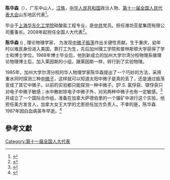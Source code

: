 '''陈华森'''（{{bd|1945年||}}），广东中山人，[[汉族|汉族]]，[[中华人民共和国|中华人民共和国]]政治人物、[[第十一届全国人民代表大会|第十一届全国人民代表大会]]山东地区代表<ref>{{cite web|author=新华网|title=第十一届全国人大代表|url=http://news.xinhuanet.com/ziliao/2008-03/03/content_7708230.htm?node=36628|publisher=新华网|accessdate=2014-01-07}}</ref>。

毕业于[[上海华东化工学院|上海华东化工学院]]硅酸盐工程专业，是[[中共|中共]]党员。担任潍坊亚星集团有限公司董事长。2008年起担任全国人大代表<ref>{{cite news|title=全国人大代表信息-陈华森|url= http://210.82.31.1:8084/delegate/viewDelegate.action?dbid=111315|accessdate=2013-04-05|newspaper=全国人大网|archive-url=https://web.archive.org/web/20140424092849/http://www.npc.gov.cn/delegate/viewDelegate.action?dbid=111315|archive-date=2014-04-24|dead-url=yes}}</ref>。

'''陈华森''' ({{bd|1942年||1987年|}}) , 理论物理学家， 为发现[[中微子振荡|中微子振荡]]作出关键性贡献。生于重庆，幼年时以难民身份进入美国，靠打工为生，先后加州理工学院和普林斯顿大学获得了学士和博士学位。1968年博士毕业后，他到新成立的加州大学尔湾分校物理系做理论物理博士后，加入莱因斯的小组，跟莱因斯一样，转行到了实验物理。

1985年，加州大学尔湾分校的华人物理学家陈华森提出了一个巧妙的方法，采用重水同时探测三种[[中微子|中微子]]，这样就可以知道太阳中微子是真的丢了，还是通过振荡变成了其它中微子。以前的实验都只能探测一种中微子。【P.S. 氯俘获、镓俘获只对电子中微子敏感；水中散射除电子中微子外，对另两种中微子也有一定敏感。<ref>{{cite news|title=中微子振荡是怎样发现的——2015年诺贝尔物理学奖的故事|url=http://www.ihep.cas.cn/kxcb/kjqy/201510/t20151016_4439812.html}}</ref> 并成立了一个国际合作组，准备在加拿大萨德伯里的一个镍矿中进行这个实验，他担任美方发言人，加拿大女王大学的尤恩担任加方负责人。不幸的是，陈华森1987年因白血病英年早逝。<ref>{{cite news|title=发现中微子的莱因斯：不靠谱才能创新|url=http://weibo.com/ttarticle/p/show?id=2309404104589820428887}}</ref>

==參考文獻==
{{reflist}}
[[Category:第十一届全国人大代表|Category:第十一届全国人大代表]]